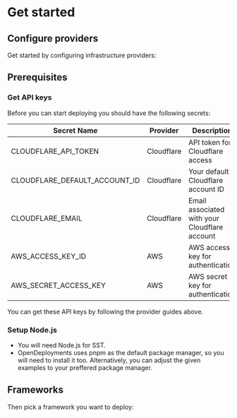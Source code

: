 
# Get started

## Configure providers

Get started by configuring infrastructure providers:

<div className="grid mt-4 gap-8 lg:grid-cols-2">
  <TechStackCard
    href="/providers/aws-iac"
    title="Amazon Web Services"
    icon="aws"
  />

   <TechStackCard
    href="/providers/cloudflare-iac"
    title="Cloudflare"
    icon="cloudflare"
  />
</div>

## Prerequisites

<Steps>

### Get API keys

Before you can start deploying you should have the following secrets:

| Secret Name                   | Provider   | Description                                   |
| ----------------------------- | ---------- | --------------------------------------------- |
| CLOUDFLARE_API_TOKEN          | Cloudflare | API token for Cloudflare access               |
| CLOUDFLARE_DEFAULT_ACCOUNT_ID | Cloudflare | Your default Cloudflare account ID            |
| CLOUDFLARE_EMAIL              | Cloudflare | Email associated with your Cloudflare account |
| AWS_ACCESS_KEY_ID             | AWS        | AWS access key for authentication             |
| AWS_SECRET_ACCESS_KEY         | AWS        | AWS secret key for authentication             |

<Callout type="info">
  You can get these API keys by following the provider guides above.
</Callout>

### Setup Node.js

- You will need Node.js for SST.
- OpenDeployments uses pnpm as the default package manager, so you will need to install it too. Alternatively, you can adjust the given examples to your preffered package manager.

</Steps>

## Frameworks

Then pick a framework you want to deploy:

<div className="grid mt-4 gap-8 lg:grid-cols-2">
  <TechStackCard href="/frameworks/nextjs" title="Next.js" icon="nextjs" />
</div>
